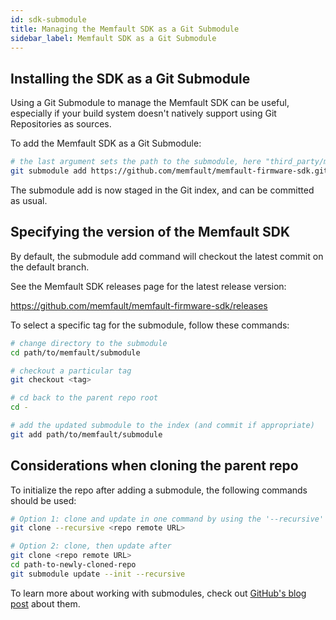 ```yaml
---
id: sdk-submodule
title: Managing the Memfault SDK as a Git Submodule
sidebar_label: Memfault SDK as a Git Submodule
---
```


## Installing the SDK as a Git Submodule

Using a Git Submodule to manage the Memfault SDK can be useful, especially if
your build system doesn't natively support using Git Repositories as sources.

To add the Memfault SDK as a Git Submodule:

```bash
# the last argument sets the path to the submodule, here "third_party/memfault-firmware-sdk"
git submodule add https://github.com/memfault/memfault-firmware-sdk.git third_party/memfault-firmware-sdk
```

The submodule add is now staged in the Git index, and can be committed as usual.

## Specifying the version of the Memfault SDK

By default, the submodule add command will checkout the latest commit on the
default branch.

See the Memfault SDK releases page for the latest release version:

https://github.com/memfault/memfault-firmware-sdk/releases

To select a specific tag for the submodule, follow these commands:

```bash
# change directory to the submodule
cd path/to/memfault/submodule

# checkout a particular tag
git checkout <tag>

# cd back to the parent repo root
cd -

# add the updated submodule to the index (and commit if appropriate)
git add path/to/memfault/submodule
```

## Considerations when cloning the parent repo

To initialize the repo after adding a submodule, the following commands should
be used:

```bash
# Option 1: clone and update in one command by using the '--recursive' flag
git clone --recursive <repo remote URL>

# Option 2: clone, then update after
git clone <repo remote URL>
cd path-to-newly-cloned-repo
git submodule update --init --recursive
```

To learn more about working with submodules, check out
[GitHub's blog post](https://github.blog/2016-02-01-working-with-submodules/)
about them.

